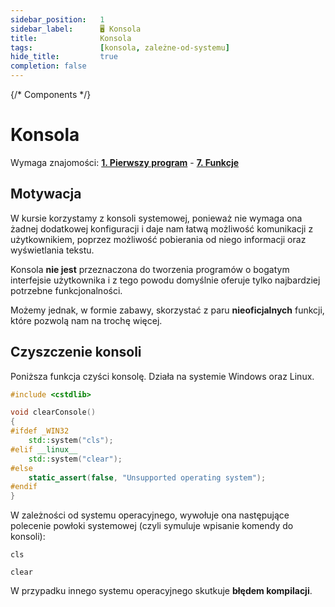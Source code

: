```yaml
---
sidebar_position:	1
sidebar_label:		🖥 Konsola
title:				Konsola
tags:				[konsola, zależne-od-systemu]
hide_title:			true
completion: false
---
```


{/* Components */}

# Konsola

Wymaga znajomości: [**1. Pierwszy program**](../../first-program) - [**7. Funkcje**](../../functions)

## Motywacja

W kursie korzystamy z konsoli systemowej, ponieważ nie wymaga ona
żadnej dodatkowej konfiguracji i daje nam łatwą możliwość
komunikacji z użytkownikiem, poprzez możliwość pobierania od niego informacji
oraz wyświetlania tekstu.

Konsola **nie jest** przeznaczona do tworzenia programów o bogatym
interfejsie użytkownika i z tego powodu domyślnie oferuje tylko
najbardziej potrzebne funkcjonalności.

Możemy jednak, w formie zabawy, skorzystać z paru **nieoficjalnych**
funkcji, które pozwolą nam na trochę więcej.

## Czyszczenie konsoli

Poniższa funkcja czyści konsolę. Działa na systemie Windows oraz Linux.

```cpp
#include <cstdlib>

void clearConsole()
{
#ifdef _WIN32
	std::system("cls");
#elif __linux__
	std::system("clear");
#else
	static_assert(false, "Unsupported operating system");
#endif
}
```

W zależności od systemu operacyjnego, wywołuje ona następujące
polecenie powłoki systemowej (czyli symuluje wpisanie komendy do konsoli):

<Tabs>
<TabItem value="windows" label="Windows" default>

```shell
cls
```

</TabItem>
<TabItem value="linux" label="Linux">

```shell
clear
```

</TabItem>
</Tabs>

W przypadku innego systemu operacyjnego skutkuje **błędem kompilacji**.